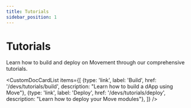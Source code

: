 ```yaml
---
title: Tutorials
sidebar_position: 1
---
```



# Tutorials

Learn how to build and deploy on Movement through our comprehensive tutorials.

<CustomDocCardList items={[
  {type: 'link', label: 'Build', href: '/devs/tutorials/build', description: "Learn how to build a dApp using Move"},
  {type: 'link', label: 'Deploy', href: '/devs/tutorials/deploy', description: "Learn how to deploy your Move modules"},
]} /> 